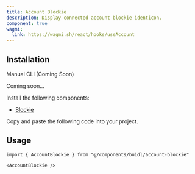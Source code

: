 ```yaml
---
title: Account Blockie
description: Display connected account blockie identicon.
component: true
wagmi:
  link: https://wagmi.sh/react/hooks/useAccount
---
```


<ComponentPreview
  name="account-blockie-demo"
  className="[&_.preview>[data-orientation=vertical]]:sm:max-w-[70%]"
/>

## Installation

<Tabs defaultValue="manual">

<TabsList>
  <TabsTrigger value="manual">Manual</TabsTrigger>
  <TabsTrigger disabled={true} value="cli">
    CLI (Coming Soon)
  </TabsTrigger>
</TabsList>

<TabsContent value="cli">

<Steps>

<Step>Coming soon...</Step>

</Steps>

</TabsContent>

<TabsContent value="manual">

<Steps>

<Step>Install the following components:</Step>

- [Blockie](/docs/components/blockie)

<Step>Copy and paste the following code into your project.</Step>

<ComponentSource name="account-blockie" />

</Steps>

</TabsContent>

</Tabs>

## Usage

```tsx
import { AccountBlockie } from "@/components/buidl/account-blockie"
```

```tsx
<AccountBlockie />
```
